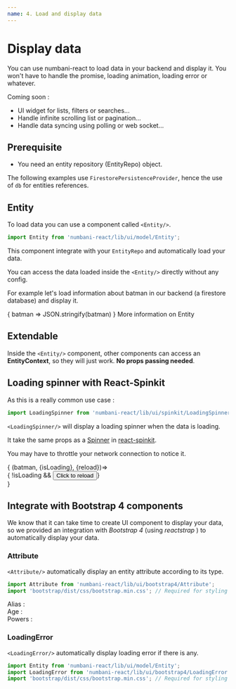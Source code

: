 ```yaml
---
name: 4. Load and display data
---
```





# Display data

You can use numbani-react to load data in your backend and display it. You won't have to handle the promise, 
loading animation, loading error or whatever.

Coming soon :
- UI widget for lists, filters or searches...
- Handle infinite scrolling list or pagination...
- Handle data syncing using polling or web socket...

## Prerequisite

- <Link to="docs-data-concepts">You need an entity repository (EntityRepo) object.</Link>

The following examples use `FirestorePersistenceProvider`, hence the use of `db` for entities references.

## Entity


To load data you can use a component called `<Entity/>`.

```javascript
import Entity from 'numbani-react/lib/ui/model/Entity';
```

This component integrate with your `EntityRepo` and automatically load your data.

You can access the data loaded inside the `<Entity/>` directly without any config.

For example let's load information about batman in our backend (a firestore database) and display it.

<Playground>
<Entity repo={heroesRepo} entityRef={db.collection("heroes").doc("batman")}>
    {
        batman => JSON.stringify(batman)
    }
</Entity>
</Playground>

<Link to="docs-data-references-entity">More information on Entity</Link>

## Extendable

Inside the `<Entity/>` component, other components can access an **EntityContext**, so they will just work.
**No props passing needed**.

## Loading spinner with React-Spinkit

As this is a really common use case :

```javascript
import LoadingSpinner from 'numbani-react/lib/ui/spinkit/LoadingSpinner';
```
`<LoadingSpinner/>` will display a loading spinner when the data is loading.

It take the same props as a [Spinner](https://kyleamathews.github.io/react-spinkit/) in [react-spinkit](https://github.com/KyleAMathews/react-spinkit).

You may have to throttle your network connection to notice it.

<Playground>
<Entity repo={heroesRepo} entityRef={db.collection("heroes").doc("batman")}>
{
    (batman, {isLoading}, {reload})=><div>
        <LoadingSpinner spinner="wave" color="blue" fadeIn="none"/>
        { !isLoading && <button onClick={reload}>Click to reload</button>}
    </div>
}
</Entity>
</Playground>

## Integrate with Bootstrap 4 components

We know that it can take time to create UI component to display your data, so we provided an integration
with *Bootstrap 4* (using *reactstrap* ) to automatically display your data.

### Attribute

`<Attribute/>` automatically display an entity attribute according to its type.

```javascript
import Attribute from 'numbani-react/lib/ui/bootstrap4/Attribute';
import 'bootstrap/dist/css/bootstrap.min.css'; // Required for styling
```

<Playground>
<Entity repo={heroesRepo} entityRef={db.collection("heroes").doc("batman")}>
<LoadingSpinner name="wave" color="red"/>
<div>Alias : <Attribute name="alias"/></div>
<div>Age : <Attribute name="age"/></div>
<div>Powers : <Attribute name="powers"/></div>
</Entity>
</Playground>


### LoadingError

`<LoadingError/>` automatically display loading error if there is any.

```javascript
import Entity from 'numbani-react/lib/ui/model/Entity';
import LoadingError from 'numbani-react/lib/ui/bootstrap4/LoadingError';
import 'bootstrap/dist/css/bootstrap.min.css'; // Required for styling
```

<Playground>
<Entity repo={heroesRepo} entityRef={db.collection("heroes").doc("?")}>
<LoadingError />
</Entity>
</Playground>